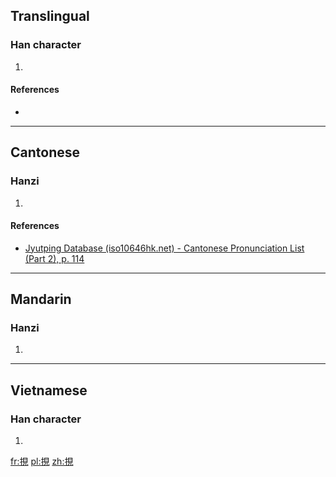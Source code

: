 ==Translingual==

===Han character===
{{Han char|rn=64|rad=手|as=07|sn=10|four=5601<sub>0</sub>|canj=手月山山 (QBUU)|ids=⿰[[扌]][[見]]}}

# {{defn|Han|sort=手07}}

====References====
* {{Han ref|kx=0432.010|dkj=12104|dj=0781.100|hdz=31882.010|uh=6338|ud=25400|bh=D1C9|bd=53705}}

----

==Cantonese==

===Hanzi===
{{yue-hanzi|jyut=[[gin2]]|y=gin2}}

# {{defn|lang=yue|sort=手07}}

====References====
*[http://www.iso10646hk.net/jp/document/download.jsp Jyutping Database (iso10646hk.net) - Cantonese Pronunciation List (Part 2), p. 114]

----

==Mandarin==

===Hanzi===
{{cmn-hanzi|pin=[[jiǎn]] ([[jian3]]), [[nuó]] ([[nuo2]]), [[ruó]] ([[ruo2]])|wg=chien<sup>3</sup>, no<sup>2</sup>, jo<sup>2</sup>}}

# {{defn|lang=cmn|sort=手07}}

----

==Vietnamese==

===Han character===
{{vi-readings|rs=手07| hanviet = kén}}

# {{defn|lang=vi|sort=手07}}

[[fr:挸]]
[[pl:挸]]
[[zh:挸]]